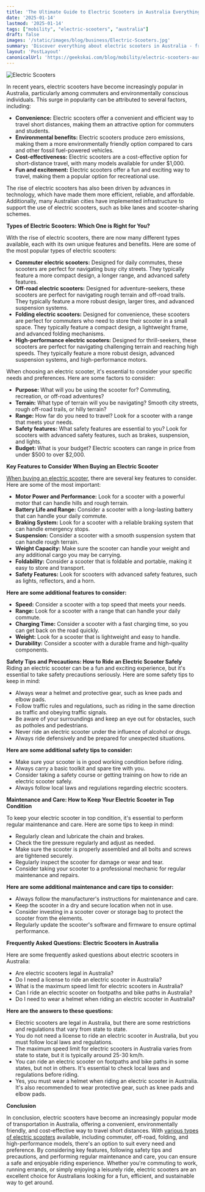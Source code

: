 ```yaml
---
title: 'The Ultimate Guide to Electric Scooters in Australia Everything You Need to Know'
date: '2025-01-14'
lastmod: '2025-01-14'
tags: ["mobility", "electric-scooters", "australia"]  
draft: false
images: '/static/images/blog/business/Electric-Scooters.jpg'
summary: 'Discover everything about electric scooters in Australia - from types and key features to safety tips and maintenance. Learn how to choose the right e-scooter for your needs.'
layout: 'PostLayout'
canonicalUrl: 'https://geekskai.com/blog/mobility/electric-scooters-australia-guide/'
---
```


![Electric Scooters](/static/images/blog/business/Electric-Scooters.jpg)

In recent years, electric scooters have become increasingly popular in Australia, particularly among commuters and environmentally conscious individuals. This surge in popularity can be attributed to several factors, including:
- **Convenience:** Electric scooters offer a convenient and efficient way to travel short distances, making them an attractive option for commuters and students.
- **Environmental benefits:** Electric scooters produce zero emissions, making them a more environmentally friendly option compared to cars and other fossil fuel-powered vehicles.
- **Cost-effectiveness:** Electric scooters are a cost-effective option for short-distance travel, with many models available for under $1,000.
- **Fun and excitement:** Electric scooters offer a fun and exciting way to travel, making them a popular option for recreational use.

The rise of electric scooters has also been driven by advances in technology, which have made them more efficient, reliable, and affordable. Additionally, many Australian cities have implemented infrastructure to support the use of electric scooters, such as bike lanes and scooter-sharing schemes.


**Types of Electric Scooters: Which One is Right for You?**

With the rise of electric scooters, there are now many different types available, each with its own unique features and benefits. Here are some of the most popular types of electric scooters:
- **Commuter electric scooters:** Designed for daily commutes, these scooters are perfect for navigating busy city streets. They typically feature a more compact design, a longer range, and advanced safety features.
- **Off-road electric scooters:** Designed for adventure-seekers, these scooters are perfect for navigating rough terrain and off-road trails. They typically feature a more robust design, larger tires, and advanced suspension systems.
- **Folding electric scooters:** Designed for convenience, these scooters are perfect for commuters who need to store their scooter in a small space. They typically feature a compact design, a lightweight frame, and advanced folding mechanisms.
- **High-performance electric scooters:** Designed for thrill-seekers, these scooters are perfect for navigating challenging terrain and reaching high speeds. They typically feature a more robust design, advanced suspension systems, and high-performance motors.

When choosing an electric scooter, it's essential to consider your specific needs and preferences. Here are some factors to consider:
- **Purpose:** What will you be using the scooter for? Commuting, recreation, or off-road adventures?
- **Terrain:** What type of terrain will you be navigating? Smooth city streets, rough off-road trails, or hilly terrain?
- **Range:** How far do you need to travel? Look for a scooter with a range that meets your needs.
- **Safety features:** What safety features are essential to you? Look for scooters with advanced safety features, such as brakes, suspension, and lights.
- **Budget:** What is your budget? Electric scooters can range in price from under $500 to over $2,000.

**Key Features to Consider When Buying an Electric Scooter**

[When buying an electric scooter](https://segwayonline.com.au/blogs/news/electric-scooters-explained-your-guide-to-buying-your-first-segway-electric-scooter), there are several key features to consider. Here are some of the most important:
- **Motor Power and Performance:** Look for a scooter with a powerful motor that can handle hills and rough terrain.
- **Battery Life and Range:** Consider a scooter with a long-lasting battery that can handle your daily commute.
- **Braking System:** Look for a scooter with a reliable braking system that can handle emergency stops.
- **Suspension:** Consider a scooter with a smooth suspension system that can handle rough terrain.
- **Weight Capacity:** Make sure the scooter can handle your weight and any additional cargo you may be carrying.
- **Foldability:** Consider a scooter that is foldable and portable, making it easy to store and transport.
- **Safety Features:** Look for scooters with advanced safety features, such as lights, reflectors, and a horn.

**Here are some additional features to consider:**
- **Speed:** Consider a scooter with a top speed that meets your needs.
- **Range:** Look for a scooter with a range that can handle your daily commute.
- **Charging Time:** Consider a scooter with a fast charging time, so you can get back on the road quickly.
- **Weight:** Look for a scooter that is lightweight and easy to handle.
- **Durability:** Consider a scooter with a durable frame and high-quality components.

**Safety Tips and Precautions: How to Ride an Electric Scooter Safely**
Riding an electric scooter can be a fun and exciting experience, but it's essential to take safety precautions seriously. Here are some safety tips to keep in mind:
- Always wear a helmet and protective gear, such as knee pads and elbow pads.
- Follow traffic rules and regulations, such as riding in the same direction as traffic and obeying traffic signals.
- Be aware of your surroundings and keep an eye out for obstacles, such as potholes and pedestrians.
- Never ride an electric scooter under the influence of alcohol or drugs.
- Always ride defensively and be prepared for unexpected situations.

**Here are some additional safety tips to consider:**
- Make sure your scooter is in good working condition before riding.
- Always carry a basic toolkit and spare tire with you.
- Consider taking a safety course or getting training on how to ride an electric scooter safely.
- Always follow local laws and regulations regarding electric scooters.

**Maintenance and Care: How to Keep Your Electric Scooter in Top Condition**

To keep your electric scooter in top condition, it's essential to perform regular maintenance and care. Here are some tips to keep in mind:
- Regularly clean and lubricate the chain and brakes.
- Check the tire pressure regularly and adjust as needed.
- Make sure the scooter is properly assembled and all bolts and screws are tightened securely.
- Regularly inspect the scooter for damage or wear and tear.
- Consider taking your scooter to a professional mechanic for regular maintenance and repairs.

**Here are some additional maintenance and care tips to consider:**
- Always follow the manufacturer's instructions for maintenance and care.
- Keep the scooter in a dry and secure location when not in use.
- Consider investing in a scooter cover or storage bag to protect the scooter from the elements.
- Regularly update the scooter's software and firmware to ensure optimal performance.

**Frequently Asked Questions: Electric Scooters in Australia**

Here are some frequently asked questions about electric scooters in Australia:
- Are electric scooters legal in Australia?
- Do I need a license to ride an electric scooter in Australia?
- What is the maximum speed limit for electric scooters in Australia?
- Can I ride an electric scooter on footpaths and bike paths in Australia?
- Do I need to wear a helmet when riding an electric scooter in Australia?


**Here are the answers to these questions:**
- Electric scooters are legal in Australia, but there are some restrictions and regulations that vary from state to state.
- You do not need a license to ride an electric scooter in Australia, but you must follow local laws and regulations.
- The maximum speed limit for electric scooters in Australia varies from state to state, but it is typically around 25-30 km/h.
- You can ride an electric scooter on footpaths and bike paths in some states, but not in others. It's essential to check local laws and regulations before riding.
- Yes, you must wear a helmet when riding an electric scooter in Australia. It's also recommended to wear protective gear, such as knee pads and elbow pads.

**Conclusion**

In conclusion, electric scooters have become an increasingly popular mode of transportation in Australia, offering a convenient, environmentally friendly, and cost-effective way to travel short distances. With [various types of electric scooters](https://segwayonline.com.au/collections/electric-scooters) available, including commuter, off-road, folding, and high-performance models, there's an option to suit every need and preference. By considering key features, following safety tips and precautions, and performing regular maintenance and care, you can ensure a safe and enjoyable riding experience. Whether you're commuting to work, running errands, or simply enjoying a leisurely ride, electric scooters are an excellent choice for Australians looking for a fun, efficient, and sustainable way to get around.






